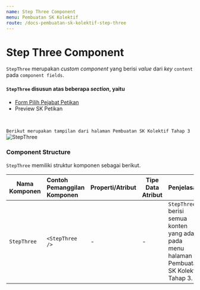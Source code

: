 ```yaml
---
name: Step Three Component
menu: Pembuatan SK Kolektif
route: /docs-pembuatan-sk-kolektif-step-three
---
```


# Step Three Component

`StepThree` merupakan *custom component* yang berisi *value* dari *key* `content` pada  `component fields`. 

#### `StepThree` disusun atas beberapa *section*, yaitu 
* [Form Pilih Pejabat Petikan](/docs-pembuatan-sk-kolektif-form-pilih-pejabat-petikan "title")
* Preview SK Petikan

<br/>

```Berikut merupakan tampilan dari halaman Pembuatan SK Kolektif Tahap 3```
![StepThree](../../src/img/pembuatan-SK-kolektif/StepThree.jpeg)

### Component Structure

`StepThree` memiliki struktur komponen sebagai berikut. 

| Nama Komponen | Contoh Pemanggilan <br/> Komponen | Properti/Atribut | Tipe Data <br/> Atribut | Penjelasan |
| ------------- | :---------------------------------| ---------------- | ----------------------- | -----------|
|`StepThree`    | `<StepThree />`                     | -              | -                       | `StepThree` berisi semua <br/> konten yang ada pada <br/> menu halaman Pembuatan <br/> SK Kolektif Tahap 3. |